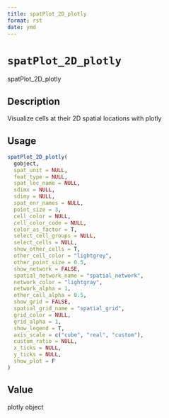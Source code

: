 ```yaml
--- 
title: spatPlot_2D_plotly 
format: rst 
date: ymd 
--- 
```

# `spatPlot_2D_plotly`

spatPlot_2D_plotly


## Description

Visualize cells at their 2D spatial locations with plotly


## Usage

```r
spatPlot_2D_plotly(
  gobject,
  spat_unit = NULL,
  feat_type = NULL,
  spat_loc_name = NULL,
  sdimx = NULL,
  sdimy = NULL,
  spat_enr_names = NULL,
  point_size = 3,
  cell_color = NULL,
  cell_color_code = NULL,
  color_as_factor = T,
  select_cell_groups = NULL,
  select_cells = NULL,
  show_other_cells = T,
  other_cell_color = "lightgrey",
  other_point_size = 0.5,
  show_network = FALSE,
  spatial_network_name = "spatial_network",
  network_color = "lightgray",
  network_alpha = 1,
  other_cell_alpha = 0.5,
  show_grid = FALSE,
  spatial_grid_name = "spatial_grid",
  grid_color = NULL,
  grid_alpha = 1,
  show_legend = T,
  axis_scale = c("cube", "real", "custom"),
  custom_ratio = NULL,
  x_ticks = NULL,
  y_ticks = NULL,
  show_plot = F
)
```


## Value

plotly object


